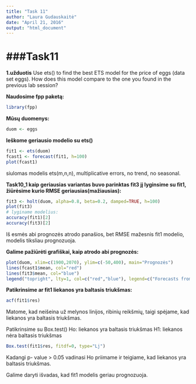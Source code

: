 ---
title: "Task 11"
author: "Laura Gudauskaitė"
date: "April 21, 2016"
output: "html_document"
---

###Task11
========================================================

**1.užduotis** Use ets() to find the best ETS model for the price of eggs (data set
eggs). How does this model compare to the one you found in the
previous lab session?


**Naudosime fpp paketą:**

```{r,message=FALSE}
library(fpp)
```

**Mūsų duomenys:**

```{r}
duom <- eggs
```

**Ieškome geriausio modelio su ets()**

```{r}
fit1 <- ets(duom)
fcast1 <- forecast(fit1, h=100)
plot(fcast1)
```

siulomas modelis ets(m,n,n), multiplicative errors, no trend, no seasonal.

**Task10_1 kaip geriausias variantas buvo parinktas fit3 jį lyginsime su fit1, žiūrėsime kurio RMSE geriausias(mažiausias):**

```{r}
fit3 <- holt(duom, alpha=0.8, beta=0.2, damped=TRUE, h=100) 
plot(fit3)
# lyginame modelius:
accuracy(fit1)[2]
accuracy(fit3)[2]
```

Iš esmės abi prognozės atrodo panašios, bet RMSE mažesnis fit1 modelio, modelis tiksliau prognozuoja.

**Galime pažiūrėti grafiškai, kaip atrodo abi prognozės:**

```{r}
plot(duom, xlim=c(1900,2070), ylim=c(-50,400), main="Prognozės")
lines(fcast1$mean, col="red")
lines(fit3$mean, col="blue")
legend("topright", lty=1, col=c("red","blue"), legend=c("Forecasts from ETS(M,N,N)", "Forecasts from Holt's method"))
```


**Patikrinsime ar fit1 liekanos yra baltasis triukšmas:**

```{r}
acf(fit1$res)
```

Matome, kad neišeina už melynos linijos, ribinių reikšmių, taigi spėjame, kad liekanos yra baltasis triukšmas.

Patikrinsime su Box.test() Ho: liekanos yra baltasis triukšmas H1: liekanos nėra baltasis triukšmas

```{r}
Box.test(fit1$res, fitdf=0, type="Lj")
```

Kadangi p- value > 0.05 vadinasi Ho priimame ir teigiame, kad liekanos yra baltasis triukšmas.

Galime daryti išvadas, kad fit1 modelis geriau prognozuoja.
